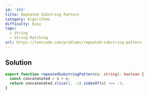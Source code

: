 ```yaml
---
id: '459'
title: Repeated Substring Pattern
category: Algorithms
difficulty: Easy
tags:
  - String
  - String Matching
url: https://leetcode.com/problems/repeated-substring-pattern
---
```


## Solution

```typescript filename="solution.ts" copy
export function repeatedSubstringPattern(s: string): boolean {
  const concatenated = s + s;
  return concatenated.slice(1, -1).indexOf(s) !== -1;
}
```
